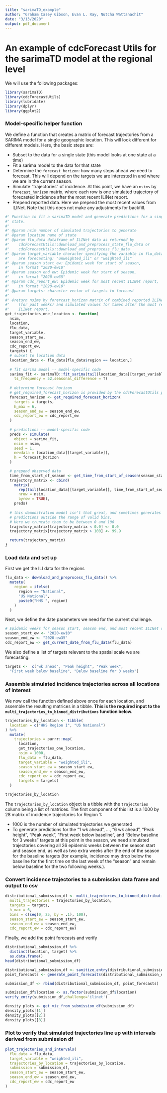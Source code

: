 ```yaml
---
title: "sarimaTD_example"
author: "Graham Casey Gibson, Evan L. Ray, Nutcha Wattanachit"
date: "3/13/2020"
output: pdf_document
---
```


# An example of cdcForecast Utils for the sarimaTD model at the regional level

We will use the following packages:

```r
library(sarimaTD)
library(cdcForecastUtils)
library(lubridate)
library(dplyr)
library(ggplot2)
```


### Model-specific helper function

We define a function that creates a matrix of forecast trajectories from a SARIMA model for a single geographic location.  This will look different for different models.  Here, the basic steps are:

 * Subset to the data for a single state (this model looks at one state at a time)
 * Fit a sarima model to the data for that state
 * Determine the `forecast_horizon`: how many steps ahead we need to forecast.  This will depend on the targets we are interested in and where we are in the current season.
 * Simulate "trajectories" of incidence.  At this point, we have an `nsims` by `forecast_horizon` matrix, where each row is one simulated trajectory of forecasted incidence after the most recent ILINet report.
 * Prepend reported data.  Here we prepend the most recent values from ILINet.  Note that this does not make any adjustments for backfill.

```r
#' Function to fit a sarimaTD model and generate predictions for a single
#' state.
#'
#' @param nsim number of simulated trajectories to generate
#' @param location name of state
#' @param flu_data dataframe of ILINet data as returned by 
#'    cdcForecastUtils::download_and_preprocess_state_flu_data or
#'    cdcForecastUtils::download_and_preprocess_flu_data
#' @param target_variable character specifying the variable in flu_data that we
#'    are forecasting: "unweighted_ili" or "weighted_ili"
#' @param season_start_ew: Epidemic week for start of season,
#'    in format "2020-ew10"
#' @param season_end_ew: Epidemic week for start of season,
#'    in format "2020-ew35"
#' @param cdc_report_ew: Epidemic week for most recent ILINet report,
#'    in format "2020-ew10"
#' @param targets: character vector of targets to forecast
#'
#' @return nsims by forercast_horizon matrix of combined reported ILINet data
#'    (for past weeks) and simulated values for times after the most recent
#'    ILINet report.
get_trajectories_one_location <- function(
  nsim,
  location,
  flu_data,
  target_variable,
  season_start_ew,
  season_end_ew,
  cdc_report_ew,
  targets) {
  # subset to location data
  location_data <- flu_data[flu_data$region == location,]
  
  # fit sarima model -- model-specific code
  sarima_fit <- sarimaTD::fit_sarima(tail(location_data[[target_variable]], 100),
    ts_frequency = 52,seasonal_difference = T)
  
  # determine forecast horizon
  # get_required_forecast_horizon is provided by the cdcForecastUtils package
  forecast_horizon <- get_required_forecast_horizon(
    targets = targets,
    h_max = 6,
    season_end_ew = season_end_ew,
    cdc_report_ew = cdc_report_ew
  )
  
  # predictions -- model-specific code
  preds <- simulate(
    object = sarima_fit,
    nsim = nsim,
    seed = 1,
    newdata = location_data[[target_variable]],
    h = forecast_horizon
  )

  # prepend observed data
  time_from_start_of_season <- get_time_from_start_of_season(season_start_ew, cdc_report_ew)
  trajectory_matrix <- cbind(
    matrix(
      rep(tail(location_data[[target_variable]], time_from_start_of_season), nsim),
      nrow = nsim,
      byrow = TRUE),
    preds)
  
  # this demonstration model isn't that great, and sometimes generates
  # predictions outside the range of valid bins.
  # Here we truncate them to be between 0 and 100
  trajectory_matrix[trajectory_matrix < 0.0] <- 0.0
  trajectory_matrix[trajectory_matrix > 100] <- 99.9

  return(trajectory_matrix)
}
```


### Load data and set up

First we get the ILI data for the regions

```r
flu_data <- download_and_preprocess_flu_data() %>%
  mutate(
    region = ifelse(
      region == "National",
      "US National",
      paste0("HHS ", region)
    )
  )
```

Next, we define the date parameters we need for the current challenge.

```r
# Epidemic weeks for season start, season end, and most recent ILINet report
season_start_ew <- "2020-ew10"
season_end_ew <- "2020-ew35"
cdc_report_ew <- get_current_date_from_flu_data(flu_data)
```

We also define a list of targets relevant to the spatial scale we are forecasting.

```r
targets <-  c("wk ahead", "Peak height", "Peak week",
  "First week below baseline", "Below baseline for 3 weeks")
```


### Assemble simulated incidence trajectories across all locations of interest

We now call the function defined above once for each location, and assemble the resulting matrices in a tibble.  **This is the required input to the `multi_trajectories_to_binned_distributions` function below.**

```r
trajectories_by_location <- tibble(
  location = c("HHS Region 1", "US National")
) %>%
  mutate(
    trajectories = purrr::map(
      location,
      get_trajectories_one_location,
      nsim = 1000,
      flu_data = flu_data,
      target_variable = "weighted_ili",
      season_start_ew = season_start_ew,
      season_end_ew = season_end_ew,
      cdc_report_ew = cdc_report_ew,
      targets = targets)
  )
```

```r
trajectories_by_location
```

The `trajectories_by_location` object is a tibble with the `trajectories` column being a list of matrices.  The first component of this list is a 1000 by 28 matrix of incidence trajectories for Region 1:

 * 1000 is the number of simulated trajectories we generated
 * To generate predictions for the "1 wk ahead", ..., "6 wk ahead", "Peak height", "Peak week", "First week below baseline", and "Below baseline for 3 weeks" targets at this point in the season, we need simulated trajectories covering all 26 epidemic weeks between the season start and season end, as well as two extra weeks after the end of the season for the baseline targets (for example, incidence may drop below the baseline for the first time on the last week of the "season" and remain below baseline for the two following weeks.).

### Convert incidence trajectories to a submission data frame and output to csv

```r
distributional_submission_df <- multi_trajectories_to_binned_distributions(
  multi_trajectories = trajectories_by_location,
  targets = targets,
  h_max = 6,
  bins = c(seq(0, 25, by = .1), 100),
  season_start_ew = season_start_ew,
  season_end_ew = season_end_ew,
  cdc_report_ew = cdc_report_ew)
```

Finally, we add the point forecasts and verify

```r
distributional_submission_df %>%
  distinct(location, target) %>%
  as.data.frame()
head(distributional_submission_df)

distributional_submission_df <- sanitize_entry(distributional_submission_df)
point_forecasts <- generate_point_forecasts(distributional_submission_df,method="Median")

submission_df <- rbind(distributional_submission_df, point_forecasts)

submission_df$location <- as.factor(submission_df$location)
verify_entry(submission_df,challenge='ilinet')

density_plots <- get_viz_from_submission_df(submission_df)
density_plots[[1]]
density_plots[[2]]
density_plots[[8]]

```


### Plot to verify that simulated trajectories line up with intervals derived from submission df


```r
plot_trajectories_and_intervals(
  flu_data = flu_data,
  target_variable = "weighted_ili",
  trajectories_by_location = trajectories_by_location,
  submission = submission_df,
  season_start_ew = season_start_ew,
  season_end_ew = season_end_ew,
  cdc_report_ew = cdc_report_ew
)
```

